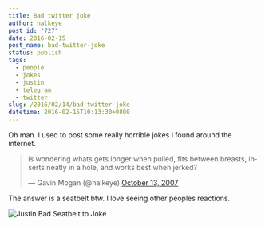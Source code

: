 ```yaml
---
title: Bad twitter joke
author: halkeye
post_id: "727"
date: 2016-02-15
post_name: bad-twitter-joke
status: publish
tags:
  - people
  - jokes
  - justin
  - telegram
  - twitter
slug: /2016/02/14/bad-twitter-joke
datetime: 2016-02-15T10:13:30+0800
---
```


Oh man. I used to post some really horrible jokes I found around the internet.

<blockquote class="twitter-tweet" data-lang="en"><p lang="en" dir="ltr">is wondering whats gets longer when pulled, fits between breasts, inserts neatly in a hole, and works best when jerked?</p>&mdash; Gavin Mogan (@halkeye) <a href="https://twitter.com/halkeye/status/333769132?ref_src=twsrc%5Etfw">October 13, 2007</a></blockquote>

The answer is a seatbelt btw. I love seeing other peoples reactions.

![Justin Bad Seatbelt to Joke](Justin-Bad-Seatbelt-to-Joke.png)
